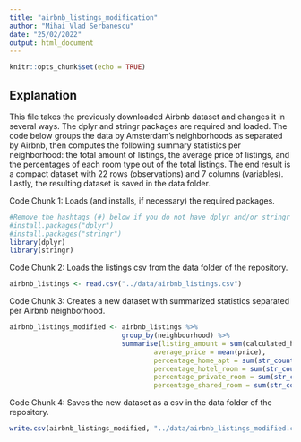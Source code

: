 ```yaml
---
title: "airbnb_listings_modification"
author: "Mihai Vlad Serbanescu"
date: "25/02/2022"
output: html_document
---
```


```r
knitr::opts_chunk$set(echo = TRUE)
```

## Explanation

This file takes the previously downloaded Airbnb dataset and changes it in several ways. The dplyr and stringr packages are required and loaded. The code below groups the data by Amsterdam's neighborhoods as separated by Airbnb, then computes the following summary statistics per neighborhood: the total amount of listings, the average price of listings, and the percentages of each room type out of the total listings. The end result is a compact dataset with 22 rows (observations) and 7 columns (variables). Lastly, the resulting dataset is saved in the data folder. 

Code Chunk 1: Loads (and installs, if necessary) the required packages.
```r
#Remove the hashtags (#) below if you do not have dplyr and/or stringr installed, as this code requires them.
#install.packages("dplyr")
#install.packages("stringr")
library(dplyr)
library(stringr)
```

Code Chunk 2: Loads the listings csv from the data folder of the repository.
```r
airbnb_listings <- read.csv("../data/airbnb_listings.csv")
```

Code Chunk 3: Creates a new dataset with summarized statistics separated per Airbnb neighborhood.
```r
airbnb_listings_modified <- airbnb_listings %>% 
                            group_by(neighbourhood) %>% 
                            summarise(listing_amount = sum(calculated_host_listings_count),
                                    average_price = mean(price), 
                                    percentage_home_apt = sum(str_count(room_type,"Entire home/apt"))/n(), 
                                    percentage_hotel_room = sum(str_count(room_type,"Hotel room"))/n(), 
                                    percentage_private_room = sum(str_count(room_type,"Private room"))/n(), 
                                    percentage_shared_room = sum(str_count(room_type,"Shared room"))/n())
```

Code Chunk 4: Saves the new dataset as a csv in the data folder of the repository. 
```r
write.csv(airbnb_listings_modified, "../data/airbnb_listings_modified.csv", row.names = FALSE)
```

